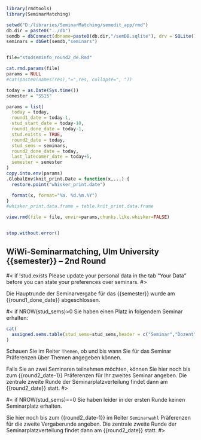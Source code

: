 
```r
library(rmdtools)
library(SeminarMatching)

setwd("D:/libraries/SeminarMatching/semedit_app/rmd")
db.dir = paste0("../db")
semdb = dbConnect(dbname=paste0(db.dir,"/semDB.sqlite"), drv = SQLite())
seminars = dbGet(semdb,"seminars")


file="studseminfo_round2_de.Rmd"

cat.rmd.params(file)
params = NULL
#cat(paste0(names(res),"=",res, collapse=", "))

today = as.Date(Sys.time())
semester = "SS15"

params = list(
  today = today,
  round1_date = today-1,  
  stud_start_date = today-10,
  round1_done_date = today-1,
  stud.exists = TRUE,
  round2_date = today,
  stud_sems = seminars,
  round2_done_date = today,
  last_latecomer_date = today+5,
  semester = semester
)
copy.into.env(params)
.GlobalEnv$knit_print.Date = function(x,...) {
  restore.point("whisker_print.date")

  format(x, format="%a. %d.%m.%Y")
}
#whisker_print.data.frame = table.knit_print.data.frame

view.rmd(file = file, envir=params,chunks.like.whisker=FALSE)


stop.without.error()
```

<!-- START -->

## WiWi-Seminarmatching, Ulm University {{semester}} -- 2nd Round

#< if !stud.exists
Please update your personal data in the tab "Your Data" before you can state your preferences over seminars.
#>


Die Hauptrunde der Seminarvergabe für das {{semester}} wurde am {{round1_done_date}} abgeschlossen.

#< if NROW(stud_sems)>0
Sie haben einen Platz in folgendem Seminar erhalten:

```r
cat(
  assigned.sems.table(stud_sems=stud_sems,header = c("Seminar","Dozent"), topic.header = "Thema", topic.choice.label = "Thema wählen...")
)
```

Schauen Sie im Reiter `Themen`, ob und bis wann Sie für das Seminar Präferenzen über Themen angegeben können.

Falls Sie an zwei Seminaren teilnehmen möchten, können Sie hier noch bis zum {{round2_date-1}} Präferenzen für Ihr zweites Seminar angeben. Die zentrale zweite Runde der Seminarplatzverteilung findet dann am {{round2_date}} statt.
#>

#< if NROW(stud_sems)==0
Sie haben leider in der ersten Runde keinen Seminarplatz erhalten.

Sie hier noch bis zum {{round2_date-1}} im Reiter `Seminarwahl` Präferenzen für die zweite Vergaberunde angeben. Die zentrale zweite Runde der Seminarplatzverteilung findet dann am {{round2_date}} statt.
#>


